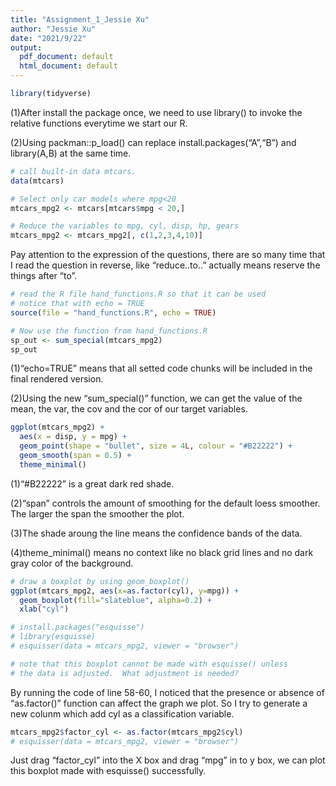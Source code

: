 ```yaml
---
title: "Assignment_1_Jessie Xu"
author: "Jessie Xu"
date: "2021/9/22"
output:
  pdf_document: default
  html_document: default
---
```


```r
library(tidyverse)
```
(1)After install the package once, we need to use library() to invoke the relative functions everytime we start our R.

(2)Using packman::p_load() can replace install.packages("A","B") and library(A,B) at the same time.

```r
# call built-in data mtcars.
data(mtcars)

# Select only car models where mpg<20
mtcars_mpg2 <- mtcars[mtcars$mpg < 20,]

# Reduce the variables to mpg, cyl, disp, hp, gears
mtcars_mpg2 <- mtcars_mpg2[, c(1,2,3,4,10)]  
```
Pay attention to the expression of the questions, there are so many time that I read the question in reverse, like "reduce..to.." actually means reserve the things after "to". 

```r
# read the R file hand_functions.R so that it can be used
# notice that with echo = TRUE 
source(file = "hand_functions.R", echo = TRUE)  

# Now use the function from hand_functions.R
sp_out <- sum_special(mtcars_mpg2)
sp_out 
```
(1)“echo=TRUE” means that all setted code chunks will be included in the final rendered version.

(2)Using the new "sum_special()" function, we can get the value of the mean, the var, the cov and the cor of our target variables.

```r
ggplot(mtcars_mpg2) +
  aes(x = disp, y = mpg) +
  geom_point(shape = "bullet", size = 4L, colour = "#B22222") +
  geom_smooth(span = 0.5) +
  theme_minimal()
```

(1)"#B22222" is a great dark red shade.

(2)"span" controls the amount of smoothing for the default loess smoother. The larger the span the smoother the plot.

(3)The shade aroung the line means the confidence bands of the data.

(4)theme_minimal() means no context like no black grid lines and no dark gray color of the background.

```r
# draw a boxplot by using geom_boxplot()
ggplot(mtcars_mpg2, aes(x=as.factor(cyl), y=mpg)) + 
  geom_boxplot(fill="slateblue", alpha=0.2) + 
  xlab("cyl")
```

```r
# install.packages("esquisse")
# library(esquisse)
# esquisser(data = mtcars_mpg2, viewer = "browser")

# note that this boxplot cannot be made with esquisse() unless
# the data is adjusted.  What adjustment is needed?
```

By running the code of line 58-60, I noticed that the presence or absence of "as.factor()" function can affect the graph we plot. So I try to generate a new colunm which add cyl as a classification variable.

```r
mtcars_mpg2$factor_cyl <- as.factor(mtcars_mpg2$cyl)
# esquisser(data = mtcars_mpg2, viewer = "browser")
```
Just drag "factor_cyl" into the X box and drag "mpg" in to y box, we can plot this boxplot made with esquisse() successfully. 


